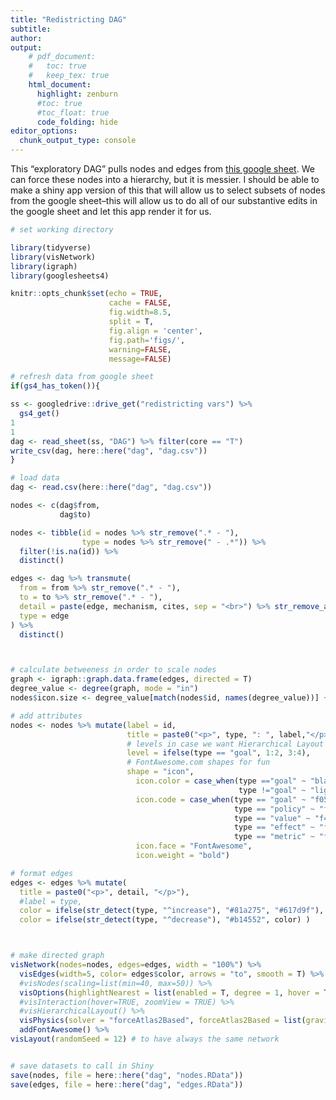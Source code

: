 ```yaml
---
title: "Redistricting DAG"
subtitle: 
author:
output:
    # pdf_document:
    #   toc: true
    #   keep_tex: true
    html_document:
      highlight: zenburn
      #toc: true
      #toc_float: true
      code_folding: hide
editor_options: 
  chunk_output_type: console
---
```


This “exploratory DAG” pulls nodes and edges from [this google sheet](https://docs.google.com/spreadsheets/d/13S_p2AY05PzPvUkp4t8xNW6xbefntktaGo9JAtfXw1Q/edit#gid=578039899). We can force these nodes into a hierarchy, but it is messier. I should be able to make a shiny app version of this that will allow us to select subsets of nodes from the google sheet--this will allow us to do all of our substantive edits in the google sheet and let this app render it for us.

```r
# set working directory

library(tidyverse)
library(visNetwork)
library(igraph)
library(googlesheets4)

knitr::opts_chunk$set(echo = TRUE, 
                      cache = FALSE, 
                      fig.width=8.5, 
                      split = T,
                      fig.align = 'center', 
                      fig.path='figs/',
                      warning=FALSE, 
                      message=FALSE)
```

```r
# refresh data from google sheet
if(gs4_has_token()){

ss <- googledrive::drive_get("redistricting vars") %>%
  gs4_get()
1
1
dag <- read_sheet(ss, "DAG") %>% filter(core == "T")
write_csv(dag, here::here("dag", "dag.csv"))
}

# load data
dag <- read.csv(here::here("dag", "dag.csv"))

nodes <- c(dag$from,
           dag$to)

nodes <- tibble(id = nodes %>% str_remove(".* - "),
                type = nodes %>% str_remove(" - .*")) %>% 
  filter(!is.na(id)) %>%
  distinct()

edges <- dag %>% transmute(
  from = from %>% str_remove(".* - "),
  to = to %>% str_remove(".* - "),
  detail = paste(edge, mechanism, cites, sep = "<br>") %>% str_remove_all("NA"), 
  type = edge
) %>% 
  distinct()



# calculate betweeness in order to scale nodes
graph <- igraph::graph.data.frame(edges, directed = T)
degree_value <- degree(graph, mode = "in")
nodes$icon.size <- degree_value[match(nodes$id, names(degree_value))] + 40

# add attributes
nodes <- nodes %>% mutate(label = id, 
                          title = paste0("<p>", type, ": ", label,"</p>"),
                          # levels in case we want Hierarchical Layout
                          level = ifelse(type == "goal", 1:2, 3:4),
                          # FontAwesome.com shapes for fun
                          shape = "icon",
                            icon.color = case_when(type =="goal" ~ "black",
                                                   type !="goal" ~ "lightblue"),
                            icon.code = case_when(type == "goal" ~ "f05b",
                                                  type == "policy" ~ "f0e3",
                                                  type == "value" ~ "f4be",
                                                  type == "effect" ~ "f681",
                                                  type == "metric" ~ "f545"),
                            icon.face = "FontAwesome",
                            icon.weight = "bold")

# format edges
edges <- edges %>% mutate(
  title = paste0("<p>", detail, "</p>"),
  #label = type,
  color = ifelse(str_detect(type, "^increase"), "#81a275", "#617d9f"),
  color = ifelse(str_detect(type, "^decrease"), "#b14552", color) ) 



# make directed graph
visNetwork(nodes=nodes, edges=edges, width = "100%") %>% 
  visEdges(width=5, color= edges$color, arrows = "to", smooth = T) %>%
  #visNodes(scaling=list(min=40, max=50)) %>%
  visOptions(highlightNearest = list(enabled = T, degree = 1, hover = T)) %>%
  #visInteraction(hover=TRUE, zoomView = TRUE) %>%
  #visHierarchicalLayout() %>% 
  visPhysics(solver = "forceAtlas2Based", forceAtlas2Based = list(gravitationalConstant = -50)) %>%
  addFontAwesome() %>%
visLayout(randomSeed = 12) # to have always the same network  


# save datasets to call in Shiny
save(nodes, file = here::here("dag", "nodes.RData"))
save(edges, file = here::here("dag", "edges.RData"))
```
